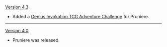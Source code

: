 {{Change History/Header}}
[[Version 4.3]]
* Added a [[Genius Invokation TCG/Stage/Pruniere/Awaiting Feedback|Genius Invokation TCG Adventure Challenge]] for Pruniere.
----
[[Version 4.0]]
* Pruniere was released.